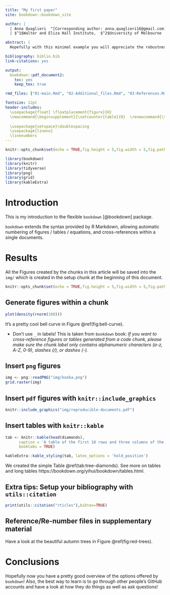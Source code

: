 ```yaml
---
title: "My first paper"
site: bookdown::bookdown_site

author: |
  | Anna Quaglieri  ^[Corresponding author: anna.quaglieri16@gmail.com] $^{1,2}$, Soroor Zadeh $^{1,2}$
  | $^1$Walter and Eliza Hall Institute,  $^2$University of Melbourne 

abstract: |
  Hopefully with this minimal example you will appreciate the robustness and flexibility of `bookdown` and you will start writing amazing reproducible documents!!

bibliography: biblio.bib
link-citations: yes

output: 
  bookdown::pdf_document2:
    toc: yes
    keep_tex: true

rmd_files: ["01-main.Rmd", "02-Additional_files.Rmd", "03-References.Rmd"]

fontsize: 12pt
header-includes: 
  \usepackage{float} \floatplacement{figure}{H} 
  \newcommand{\beginsupplement}{\setcounter{table}{0}  \renewcommand{\thetable}{S\arabic{table}} \setcounter{figure}{0} \renewcommand{\thefigure}{S\arabic{figure}}}
  
  \usepackage{setspace}\doublespacing
  \usepackage{lineno}
  \linenumbers
---
```


\newpage

```r
knitr::opts_chunk$set(echo = TRUE,fig.height = 5,fig.width = 5,fig.path = "img/",tidy = TRUE, cache = TRUE)

library(bookdown)
library(knitr)
library(tidyverse)
library(png)
library(grid)
library(kableExtra)
```


# Introduction
\label{sec:intro}

This is my introduction to the flexible `bookdown` [@bookdown] package.

`bookdown` extends the syntax provided by R Markdown, allowing automatic numbering of figures / tables / equations, and cross-references within a single documents.

# Results
\label{sec:res}

All the Figures created by the chunks in this article will be saved into the `img/` which is created in the setup chunk at the beginning of this document. 

```r
knitr::opts_chunk$set(echo = TRUE,fig.height = 5,fig.width = 5,fig.path = "img/",tidy = TRUE)
```


## Generate figures within a chunk 

```r
plot(density(rnorm(100)))
```

It's a pretty cool bell curve in Figure \ref{fig:bell-curve} \@ref(fig:bell-curve). 

* Don't use `_` in labels! This is taken from `bookdown` book: *If you want to cross-reference figures or tables generated from a code chunk, please make sure the chunk label only contains alphanumeric characters (a-z, A-Z, 0-9), slashes (/), or dashes (-).*

## Insert `png` figures

```r
img <- png::readPNG("img/kooka.png")
grid.raster(img)
```


## Insert `pdf` figures with `knitr::include_graphics`

```r
knitr::include_graphics("img/reproducible-documents.pdf")
```


## Insert tables with `knitr::kable`

```r
tab <- knitr::kable(head(diamonds),
      caption = 'A table of the first 10 rows and three columns of the diamonds data.',
      booktabs = TRUE)

kableExtra::kable_styling(tab, latex_options = 'hold_position')
```

We created the simple Table \@ref(tab:tree-diamonds). See more on tables and long tables https://bookdown.org/yihui/bookdown/tables.html. 


## Extra tips: Setup your bibliography with `utils::citation`

```r
print(utils::citation("rticles"),bibtex=TRUE)
```

## Reference/Re-number files in supplementary material

Have a look at the beautiful autumn trees in Figure \@ref(fig:red-trees).

# Conclusions

Hopefully now you have a pretty good overview of the options offered by `bookdown`! Also, the best way to learn is to go through other people's GitHub accounts and have a look at how they do things as well as ask questions!

\newpage






